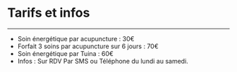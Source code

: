 # Tarifs et infos

---

- Soin énergétique par acupuncture : 30€
- Forfait 3 soins par acupuncture sur 6 jours : 70€
- Soin énergétique par Tuina : 60€
- Infos : Sur RDV Par SMS ou Téléphone du lundi au samedi.
